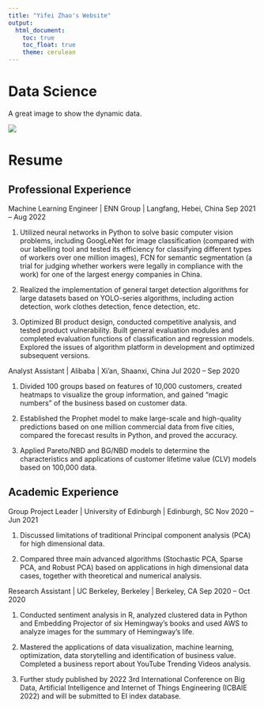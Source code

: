 ```yaml
---
title: "Yifei Zhao's Website"
output: 
  html_document:
    toc: true
    toc_float: true
    theme: cerulean
---
```


# Data Science 
A great image to show the dynamic data.

![](https://miro.medium.com/max/1400/1*U3WRRwLx3zeDkHmIVGLJdw.gif)

# Resume
## Professional Experience
Machine Learning Engineer | ENN Group | Langfang, Hebei, China Sep 2021 – Aug 2022

1. Utilized neural networks in Python to solve basic computer vision problems, including GoogLeNet for image classification (compared with our labelling tool and tested its efficiency for classifying different types of workers over one million images), FCN for semantic segmentation (a trial for judging whether workers were legally in compliance with the work) for one of the largest energy companies in China.

2. Realized the implementation of general target detection algorithms for large datasets based on YOLO-series algorithms, including action detection, work clothes detection, fence detection, etc.

3. Optimized BI product design, conducted competitive analysis, and tested product vulnerability. Built general evaluation modules and completed evaluation functions of classification and regression models. Explored the issues of algorithm platform in development and optimized subsequent versions.

Analyst Assistant | Alibaba | Xi’an, Shaanxi, China Jul 2020 – Sep 2020

1. Divided 100 groups based on features of 10,000 customers, created heatmaps to visualize the group information, and gained “magic numbers” of the business based on customer data.

2. Established the Prophet model to make large-scale and high-quality predictions based on one million commercial data from five cities, compared the forecast results in Python, and proved the accuracy.

3. Applied Pareto/NBD and BG/NBD models to determine the characteristics and applications of customer lifetime value (CLV) models based on 100,000 data.

## Academic Experience
Group Project Leader | University of Edinburgh | Edinburgh, SC Nov 2020 – Jun 2021

1. Discussed limitations of traditional Principal component analysis (PCA) for high dimensional data.

2. Compared three main advanced algorithms (Stochastic PCA, Sparse PCA, and Robust PCA) based on applications in high dimensional data cases, together with theoretical and numerical analysis.

Research Assistant | UC Berkeley, Berkeley | Berkeley, CA Sep 2020 – Oct 2020

1. Conducted sentiment analysis in R, analyzed clustered data in Python and Embedding Projector of six Hemingway’s books and used AWS to analyze images for the summary of Hemingway’s life.

2. Mastered the applications of data visualization, machine learning, optimization, data storytelling and identification of business value. Completed a business report about YouTube Trending Videos analysis. 

3. Further study published by 2022 3rd International Conference on Big Data, Artificial Intelligence and Internet of Things Engineering (ICBAIE 2022) and will be submitted to EI index database.

